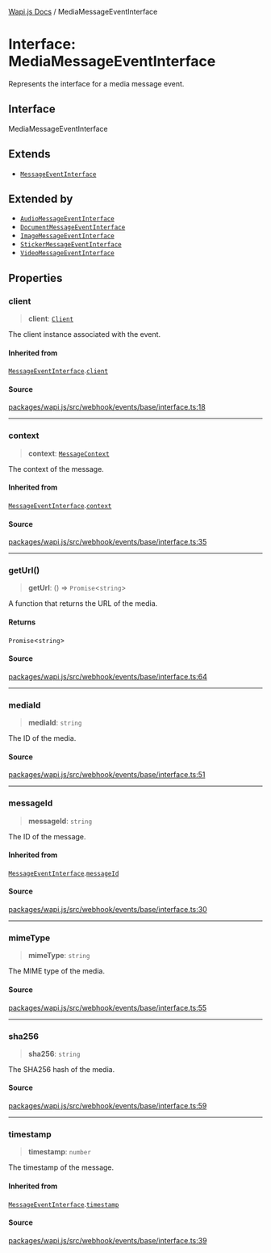 [Wapi.js Docs](../README.mdx) / MediaMessageEventInterface

# Interface: MediaMessageEventInterface

Represents the interface for a media message event.

## Interface

MediaMessageEventInterface

## Extends

- [`MessageEventInterface`](MessageEventInterface.mdx)

## Extended by

- [`AudioMessageEventInterface`](AudioMessageEventInterface.mdx)
- [`DocumentMessageEventInterface`](DocumentMessageEventInterface.mdx)
- [`ImageMessageEventInterface`](ImageMessageEventInterface.mdx)
- [`StickerMessageEventInterface`](StickerMessageEventInterface.mdx)
- [`VideoMessageEventInterface`](VideoMessageEventInterface.mdx)

## Properties

### client

> **client**: [`Client`](../classes/Client.mdx)

The client instance associated with the event.

#### Inherited from

[`MessageEventInterface`](MessageEventInterface.mdx).[`client`](MessageEventInterface.mdx#client)

#### Source

[packages/wapi.js/src/webhook/events/base/interface.ts:18](https://github.com/sarthakjdev/wapi.js/blob/161a86b914b71fc7ac25ae9ad145786137f3f4f9/packages/wapi.js/src/webhook/events/base/interface.ts#L18)

***

### context

> **context**: [`MessageContext`](../type-aliases/MessageContext.mdx)

The context of the message.

#### Inherited from

[`MessageEventInterface`](MessageEventInterface.mdx).[`context`](MessageEventInterface.mdx#context)

#### Source

[packages/wapi.js/src/webhook/events/base/interface.ts:35](https://github.com/sarthakjdev/wapi.js/blob/161a86b914b71fc7ac25ae9ad145786137f3f4f9/packages/wapi.js/src/webhook/events/base/interface.ts#L35)

***

### getUrl()

> **getUrl**: () => `Promise`\<`string`\>

A function that returns the URL of the media.

#### Returns

`Promise`\<`string`\>

#### Source

[packages/wapi.js/src/webhook/events/base/interface.ts:64](https://github.com/sarthakjdev/wapi.js/blob/161a86b914b71fc7ac25ae9ad145786137f3f4f9/packages/wapi.js/src/webhook/events/base/interface.ts#L64)

***

### mediaId

> **mediaId**: `string`

The ID of the media.

#### Source

[packages/wapi.js/src/webhook/events/base/interface.ts:51](https://github.com/sarthakjdev/wapi.js/blob/161a86b914b71fc7ac25ae9ad145786137f3f4f9/packages/wapi.js/src/webhook/events/base/interface.ts#L51)

***

### messageId

> **messageId**: `string`

The ID of the message.

#### Inherited from

[`MessageEventInterface`](MessageEventInterface.mdx).[`messageId`](MessageEventInterface.mdx#messageid)

#### Source

[packages/wapi.js/src/webhook/events/base/interface.ts:30](https://github.com/sarthakjdev/wapi.js/blob/161a86b914b71fc7ac25ae9ad145786137f3f4f9/packages/wapi.js/src/webhook/events/base/interface.ts#L30)

***

### mimeType

> **mimeType**: `string`

The MIME type of the media.

#### Source

[packages/wapi.js/src/webhook/events/base/interface.ts:55](https://github.com/sarthakjdev/wapi.js/blob/161a86b914b71fc7ac25ae9ad145786137f3f4f9/packages/wapi.js/src/webhook/events/base/interface.ts#L55)

***

### sha256

> **sha256**: `string`

The SHA256 hash of the media.

#### Source

[packages/wapi.js/src/webhook/events/base/interface.ts:59](https://github.com/sarthakjdev/wapi.js/blob/161a86b914b71fc7ac25ae9ad145786137f3f4f9/packages/wapi.js/src/webhook/events/base/interface.ts#L59)

***

### timestamp

> **timestamp**: `number`

The timestamp of the message.

#### Inherited from

[`MessageEventInterface`](MessageEventInterface.mdx).[`timestamp`](MessageEventInterface.mdx#timestamp)

#### Source

[packages/wapi.js/src/webhook/events/base/interface.ts:39](https://github.com/sarthakjdev/wapi.js/blob/161a86b914b71fc7ac25ae9ad145786137f3f4f9/packages/wapi.js/src/webhook/events/base/interface.ts#L39)
